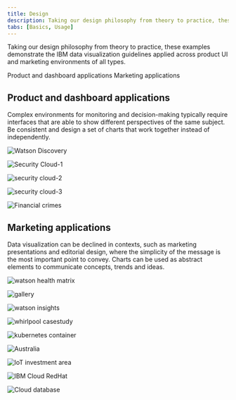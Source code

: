 ```yaml
---
title: Design
description: Taking our design philosophy from theory to practice, these examples demonstrate the IBM data visualization guidelines applied across product UI and marketing environments of all types.
tabs: [Basics, Usage]
---
```




<PageDescription>

Taking our design philosophy from theory to practice, these examples demonstrate the IBM data visualization guidelines applied across product UI and marketing environments of all types.
</PageDescription>

<AnchorLinks>

  <AnchorLink>Product and dashboard applications</AnchorLink>
  <AnchorLink>Marketing applications</AnchorLink>
</AnchorLinks>

## Product and dashboard applications

Complex environments for monitoring and decision-making typically require interfaces that are able to show different perspectives of the same subject. Be consistent and design a set of charts that work together instead of independently.

<ImageGallery className="show">

<ImageGalleryImage  alt="Watson Discovery" title="Watson Discovery" col={8}>

![Watson Discovery](./images/Usage/product_and_dashboard/IBM_Watson_Discovery_Demo_ok.png)


</ImageGalleryImage>
<ImageGalleryImage alt="Security Cloud-1" title="Security Cloud-1" col={4}>

![Security Cloud-1](./images/Usage/product_and_dashboard/IBM_Security_Cloud_Prototype_ok.png)


</ImageGalleryImage>
<ImageGalleryImage alt="security cloud-2" title="security cloud-2" col={4}>

![security cloud-2](./images/Usage/product_and_dashboard/IBM_Security_Cloud_Prototype_2_ok.png)


</ImageGalleryImage>
<ImageGalleryImage alt="security cloud-3" title="security cloud-3" col={8}>

![security cloud-3](./images/Usage/product_and_dashboard/IBM_Security_CloudPrototype_ok.png)


</ImageGalleryImage>
<ImageGalleryImage alt="Watson Discovery Demo" title="Watson Discovery Demo" col={8}>

![Financial crimes](./images/Usage/product_and_dashboard/IBM_Financial_Crimes_ok.png)


</ImageGalleryImage>
</ImageGallery>


## Marketing applications

Data visualization can be declined in contexts, such as marketing presentations and editorial design, where the simplicity of the message is the most important point to convey. Charts can be used as abstract elements to communicate concepts, trends and ideas.


<ImageGallery className="show">

<ImageGalleryImage  alt="watson health matrix" title="watson health matrix" col={4}>

![watson health matrix](./images/Usage/marketing_applications/IBM_Watson_Health_metrics_ok.png)


</ImageGalleryImage>
<ImageGalleryImage alt="gallery" title="gallery" col={8}>

![gallery](./images/Usage/marketing_applications/gallery-37_ok.png)

</ImageGalleryImage>
<ImageGalleryImage alt="watson insights" title="watson insights" col={4}>

</ImageGalleryImage>
<ImageGalleryImage alt="watson insights" title="watson insights" col={4}>

![watson insights](./images/Usage/marketing_applications/watson_insights_ok.png)

</ImageGalleryImage>
<ImageGalleryImage alt="whirlpool casestudy" title="whirlpool casestudy" col={4}>

![whirlpool casestudy](./images/Usage/marketing_applications/whirlpool_casestudy_ok.png)


</ImageGalleryImage>
<ImageGalleryImage alt="kubernetes container" title="kubernetes container" col={8}>

![kubernetes container](./images/Usage/marketing_applications/kubernetes_container_ok.png)


</ImageGalleryImage>

<ImageGalleryImage alt="Australia" title="Australia" col={4}>

</ImageGalleryImage>
<ImageGalleryImage alt="Australia" title="Australia" col={4}>

![Australia](./images/Usage/marketing_applications/Australia_85_ok.png)


</ImageGalleryImage>
<ImageGalleryImage alt="IoT investment area" title="IoT investment area" col={4}>

![IoT investment area](./images/Usage/marketing_applications/IoT_investment_area_ok.png)


</ImageGalleryImage>
<ImageGalleryImage alt="IBM Cloud RedHat" title="IBM Cloud RedHat" col={4}>

![IBM Cloud RedHat](./images/Usage/marketing_applications/IBM_Cloud_RedHat_ok.png)


</ImageGalleryImage>

<ImageGalleryImage alt="Cloud database" title="Cloud database" col={8}>

![Cloud database](./images/Usage/marketing_applications/Cloud_database_ok.png)


</ImageGalleryImage>

</ImageGallery>